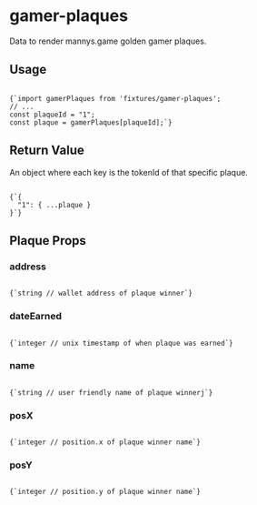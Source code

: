 
# gamer-plaques

Data to render mannys.game golden gamer plaques. 

<h2 style={{ marginTop: 0 }}>Usage</h2>

<Code language="js">
{`import gamerPlaques from 'fixtures/gamer-plaques';
// ...
const plaqueId = "1";
const plaque = gamerPlaques[plaqueId];`}
</Code>

## Return Value

An object where each key is the tokenId of that specific plaque.

<Code language="js">
{`{
  "1": { ...plaque }
}`}
</Code>

## Plaque Props

### address

<Code language="js">
{`string // wallet address of plaque winner`}
</Code>

### dateEarned

<Code language="js">
{`integer // unix timestamp of when plaque was earned`}
</Code>

### name

<Code language="js">
{`string // user friendly name of plaque winnerj`}
</Code>

### posX

<Code language="js">
{`integer // position.x of plaque winner name`}
</Code>

### posY

<Code language="js">
{`integer // position.y of plaque winner name`}
</Code>
